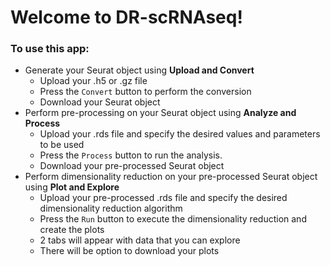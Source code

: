 # Welcome to DR-scRNAseq!

### To use this app:

-   Generate your Seurat object using **Upload and Convert**
    - Upload your .h5 or .gz file
    - Press the `Convert` button to perform the conversion
    - Download your Seurat object
-   Perform pre-processing on your Seurat object using **Analyze and Process**
    - Upload your .rds file and specify the desired values and parameters to be used
    - Press the `Process` button to run the analysis.
    - Download your pre-processed Seurat object
-   Perform dimensionality reduction on your pre-processed Seurat object using **Plot and Explore**
    - Upload your pre-processed .rds file and specify the desired dimensionality reduction algorithm
    - Press the `Run` button to execute the dimensionality reduction and create the plots
    - 2 tabs will appear with data that you can explore
    - There will be option to download your plots
